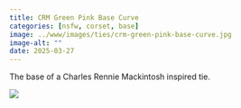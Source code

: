 ```yaml
---
title: CRM Green Pink Base Curve
categories: [nsfw, corset, base]
image: ../www/images/ties/crm-green-pink-base-curve.jpg
image-alt: ""
date: 2025-03-27
---
```


The base of a Charles Rennie Mackintosh inspired tie.

![](../www/images/ties/crm-green-pink-base-curve.jpg)

